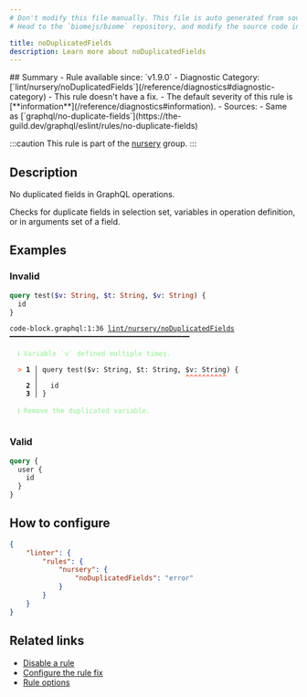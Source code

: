 ```yaml
---
# Don't modify this file manually. This file is auto generated from source, and you will lose your changes next time the website is built.
# Head to the `biomejs/biome` repository, and modify the source code in there.

title: noDuplicatedFields
description: Learn more about noDuplicatedFields
---
```


<Tabs>
<TabItem label="GraphQL" icon="seti:graphql">
## Summary
- Rule available since: `v1.9.0`
- Diagnostic Category: [`lint/nursery/noDuplicatedFields`](/reference/diagnostics#diagnostic-category)
- This rule doesn't have a fix.
- The default severity of this rule is [**information**](/reference/diagnostics#information).
- Sources: 
  - Same as [`graphql/no-duplicate-fields`](https://the-guild.dev/graphql/eslint/rules/no-duplicate-fields)

:::caution
This rule is part of the [nursery](/linter/rules/#nursery) group.
:::
## Description
No duplicated fields in GraphQL operations.

Checks for duplicate fields in selection set, variables in operation definition, or in arguments set of a field.

## Examples

### Invalid

```graphql
query test($v: String, $t: String, $v: String) {
  id
}
```

<pre class="language-text"><code class="language-text">code-block.graphql:1:36 <a href="https://biomejs.dev/linter/rules/no-duplicated-fields">lint/nursery/noDuplicatedFields</a> ━━━━━━━━━━━━━━━━━━━━━━━━━━━━━━━━━━━━━━━━━━━━<br /><br />  <strong><span style="color: lightgreen;">ℹ</span></strong> <span style="color: lightgreen;">Variable `v` defined multiple times.</span><br />  <br />  <strong><span style="color: Tomato;">&gt;</span></strong> <strong>1 │ </strong>query test($v: String, $t: String, $v: String) &#123;<br />   <strong>   │ </strong>                                   <strong><span style="color: Tomato;">^</span></strong><strong><span style="color: Tomato;">^</span></strong><strong><span style="color: Tomato;">^</span></strong><strong><span style="color: Tomato;">^</span></strong><strong><span style="color: Tomato;">^</span></strong><strong><span style="color: Tomato;">^</span></strong><strong><span style="color: Tomato;">^</span></strong><strong><span style="color: Tomato;">^</span></strong><strong><span style="color: Tomato;">^</span></strong><strong><span style="color: Tomato;">^</span></strong><br />    <strong>2 │ </strong>  id<br />    <strong>3 │ </strong>&#125;<br />  <br />  <strong><span style="color: lightgreen;">ℹ</span></strong> <span style="color: lightgreen;">Remove the duplicated variable.</span><br />  <br /></code></pre>

### Valid

```graphql
query {
  user {
    id
  }
}
```

## How to configure
```json title="biome.json"
{
	"linter": {
		"rules": {
			"nursery": {
				"noDuplicatedFields": "error"
			}
		}
	}
}

```
## Related links

- [Disable a rule](/linter/#disable-a-lint-rule)
- [Configure the rule fix](/linter#configure-the-rule-fix)
- [Rule options](/linter/#rule-options)

</TabItem>
</Tabs>

